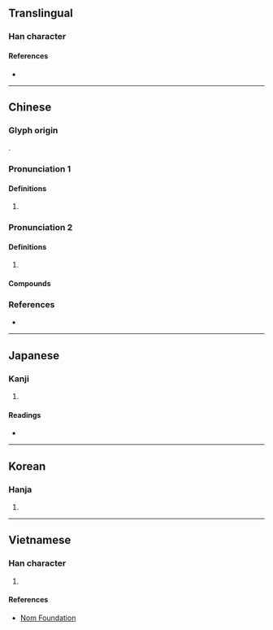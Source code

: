{{also|埚}}
{{character info/new}}
==Translingual==

===Han character===
{{Han char|rn=32|rad=土|as=09|sn=12|four=47127|canj=GBBR|ids=⿰土咼}}

====References====
* {{Han ref|kx=0233.080|dkj=05247|dj=0470.260|hdz=10454.010|uh=581D|ud=22557|bh=B3FA|bd=46074}}

----

==Chinese==
{{zh-forms|s=埚}}

===Glyph origin===
{{Han etym}}
{{Han compound|土|咼|c1=s|c2=p|t1=earth|ls=psc}}.

<!--|c=wo1,gwo1
|mn=oe
Which section(s) do these pronunciations belong to?-->{{attention|zh}}

===Pronunciation 1===
{{zh-pron
|m=guō
|mc=y
|oc=y
|cat=
}}

====Definitions====
{{zh-hanzi}}

# {{zh-only|坩堝}}

===Pronunciation 2===
{{zh-pron
|m=wō,guō
|cat=cls
}}

====Definitions====
{{zh-hanzi}}

# {{defn|zh}}

====Compounds====
{{zh-der|哪堝兒|那堝兒}}

===References===
* {{R:yue:Hanzi}}

----

==Japanese==

===Kanji===
{{ja-kanji|grade=|rs=土09}}

# {{defn|lang=ja|sort=土09}}

====Readings====
* {{ja-readings
|goon=か
|kanon=か
|kun=るつぼ
}}

----

==Korean==

===Hanja===
{{ko-hanja|hangeul=과|rv=gwa|mr=kwa}}

# {{defn|lang=ko|sort=土09}}

----

==Vietnamese==

===Han character===
{{vi-hantu|[[qua]]|rs=土09}}

# {{defn|lang=vi|sort=土09}}

====References====
* [http://nomfoundation.org/common/nom_details.php?codepoint=581d Nom Foundation]